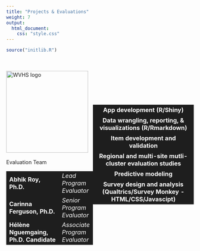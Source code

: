 ```yaml
---
title: "Projects & Evaluations"
weight: 7
output:
  html_document:
    css: "style.css"
---
```


<style>
table, 
tbody, 
th, 
td, 
tr, 
.markdown tbody tr:nth-child(2n+1) td, 
.markdown tbody tr:nth-child(2n+1) th,
.markdown tbody tr:nth-child(2n) td, 
.markdown tbody tr:nth-child(2n) th{
  border: none;
  background-color: #1e1e1e;
  color: #ffffff;
  vertical-align: center;
}

.center {
  margin-left: auto;
  margin-right: auto;
}

.holder {
    width: 100%;
    display: flex;
    overflow: hidden;
    align-items: center;
}

</style>

```r
source("initlib.R")
```

<div class="holder">

<div class="left">
<br><br><a href='https://medicine.hsc.wvu.edu/obgyn/west-virginia-healthy-starthapi-project/' target='_blank'><img src='/img/logos/wvhealthystart.png' alt='WVHS logo' width='220'></a>
<br>
<br>
Evaluation Team
<br>
<table class="center">
    <tr>
      <td><b>Abhik Roy, Ph.D.</b></td>
      <td><i>Lead Program Evaluator</i></td>
    </tr>
    <tr>
    <td><b>Carinna Ferguson, Ph.D.</b></td>
      <td><i>Senior Program Evaluator</i></td>
    </tr>
    <tr>
      <td><b>Hélène Nguemgaing, Ph.D. Candidate</b></td>
      <td><i>Associate Program Evaluator</i></td>
    </tr>
</table>
</div>

<div class="right">
<table>
    <tr><th>App development (R/Shiny)</th></tr>
    <tr><th>Data wrangling, reporting, & visualizations (R/Rmarkdown)</th></tr>
    <tr><th>Item development and validation</th></tr>
    <tr><th>Regional and multi-site mutli-cluster evaluation studies</th></tr>
    <tr><th>Predictive modeling</th></tr>
    <tr><th>Survey design and analysis (Qualtrics/Survey Monkey - HTML/CSS/Javascipt)</th></tr>
</table>
</div>

</div>
